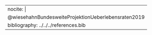 
---
nocite: |
    @wiesehahnBundesweiteProjektionUeberlebensraten2019
bibliography: ../../../references.bib
---

::: {#refs}
:::
